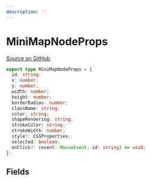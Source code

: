 ```yaml
---
description: ''
---
```


# MiniMapNodeProps

[Source on GitHub](https://github.com/xyflow/xyflow/blob/487b13c9ad8903789f56c6fcfd8222f9cb74b812/packages/react/src/additional-components/MiniMap/types.ts/#L60)

```ts
export type MiniMapNodeProps = {
  id: string;
  x: number;
  y: number;
  width: number;
  height: number;
  borderRadius: number;
  className: string;
  color: string;
  shapeRendering: string;
  strokeColor: string;
  strokeWidth: number;
  style?: CSSProperties;
  selected: boolean;
  onClick?: (event: MouseEvent, id: string) => void;
};
```

## Fields

<APIDocs typeName="MiniMapNodeProps" />
